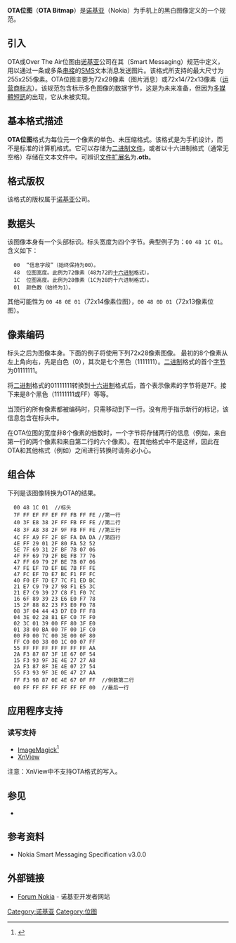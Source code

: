 {{NoteTA
|G1=IT
}}
'''OTA位图'''（'''OTA Bitmap'''）是[[诺基亚|诺基亚]]（Nokia）为手机上的黑白图像定义的一个规范。

== 引入 ==
OTA或Over The Air位图由[[诺基亚|诺基亚]]公司在其{{tsl|en|Smart Messaging|智能消息}}（Smart Messaging）规范中定义，用以通过一条或多条[[串接|串接]]的[[短信|SMS]]文本消息发送图片。该格式所支持的最大尺寸为255x255像素。OTA位图主要为72x28像素（图片消息）或72x14/72x13像素（[[运营商标志|运营商标志]]）。该规范包含标示多色图像的数据字节，这是为未来准备，但因为[[多媒體短訊|多媒體短訊]]的出现，它从未被实现。

== 基本格式描述 ==
'''OTA位图'''格式为每位元一个像素的单色、未压缩格式。该格式是为手机设计，而不是标准的计算机格式。它可以存储为[[二进制文件|二进制文件]]，或者以十六进制格式（通常无空格）存储在文本文件中。可辨识[[文件扩展名|文件扩展名]]为'''.otb'''。

== 格式版权 ==
该格式的版权属于[[诺基亚|诺基亚]]公司。

== 数据头 ==
该图像本身有一个头部标识。标头宽度为四个字节。典型例子为：<code>00 48 1C 01</code>。含义如下：
   00  “信息字段”（始终保持为00）。
   48  位图宽度。此例为72像素（48为72的[[十六进制|十六进制]]格式）。
   1C  位图高度。此例为28像素（1C为28的十六进制格式）。
   01  颜色数（始终为1）。
其他可能性为 <code>00 48 0E 01</code>（72x14像素位图），<code>00 48 0D 01</code>（72x13像素位图）。

== 像素编码 ==
标头之后为图像本身。下面的例子将使用下列72x28像素图像。
最初的8个像素从左上角向右，先是白色（0），其次是七个黑色（1111111）。[[二进制|二进制]]格式的首个[[字节|字节]]为01111111。

将[[二进制|二进制]]格式的01111111转换到[[十六进制|十六进制]]格式后，首个表示像素的字节将是7F。接下来是8个黑色（11111111或FF）等等。

当顶行的所有像素都被编码时，只需移动到下一行。没有用于指示新行的标记，该信息包含在标头中。

在OTA位图的宽度非8个像素的倍数时，一个字节将存储两行的信息（例如，来自第一行的两个像素和来自第二行的六个像素）。在其他格式中不是这样，因此在OTA和其他格式（例如{{tsl|en|Wireless Application Protocol Bitmap Format|WBMP}}）之间进行转换时请务必小心。

== 组合体 ==
下列是该图像转换为OTA的结果。
   00 48 1C 01  //标头
   7F FF EF FF EF FF FB FF FE //第一行
   40 3F E8 38 2F FF FB FF FE //第二行
   48 3F A8 38 2F 9F FB FF FE //第三行
   4C FF A9 FF 2F 8F FA DA DA //第四行
   4E FF 29 01 2F 80 FA 52 52
   5E 7F 69 31 2F BF 7B 07 06
   4F FF 69 79 2F BE FB 77 76
   47 FF 69 79 2F BE 7B 07 06
   47 FE EF 7D EF BE 7B FF FE
   47 FC EF 7D E7 BC F1 FF FC
   40 F0 EF 7D E7 7C F1 ED BC
   21 E7 C9 79 27 98 F1 E5 3C
   21 E7 C9 39 27 C8 F1 F0 7C
   16 6F 89 39 23 E6 E0 F7 78
   15 2F 88 82 23 F3 E0 F0 78
   08 3F 04 44 43 D7 E0 FF F8
   04 3E 02 28 81 EF C0 7F F0
   02 3C 01 39 00 FF 80 3F E0
   01 38 00 BA 00 7F 00 1F C0
   00 F0 00 7C 00 3E 00 0F 80
   FF C0 00 38 00 1C 00 07 FF
   55 FF FF FF FF FF FF FF AA
   2A F3 87 87 3F 1E 67 0F 54
   15 F3 93 9F 3E 4E 27 27 A8
   2A F3 87 8F 3E 4E 07 27 54
   55 F3 93 9F 3E 0E 47 27 AA
   FF F3 9B 87 0E 4E 67 0F FF  //倒数第二行
   00 FF FF FF FF FF FF FF 00  //最后一行

== 应用程序支持 ==
=== 读写支持 ===
* [[ImageMagick|ImageMagick]]<ref>{{Cite web|url=http://www.imagemagick.org/www/formats.html|title=Introducing Image Formats|accessdate=2012-03-21|publisher=ImageMagick Studio LLC|deadurl=yes|archiveurl=https://web.archive.org/web/20120321022307/http://www.imagemagick.org/www/formats.html|archivedate=2012-03-21}}</ref> 
* [[XnView|XnView]]

注意：XnView中不支持OTA格式的写入。

== 参见 ==
* {{tsl|en|Operator logo|运营商标志}}

== 参考资料 ==
* Nokia Smart Messaging Specification v3.0.0
{{Reflist}}

== 外部链接 ==
* [https://web.archive.org/web/20080120155220/http://www.forum.nokia.com/#navi Forum Nokia] - 诺基亚开发者网站

[[Category:诺基亚|Category:诺基亚]]
[[Category:位图|Category:位图]]
